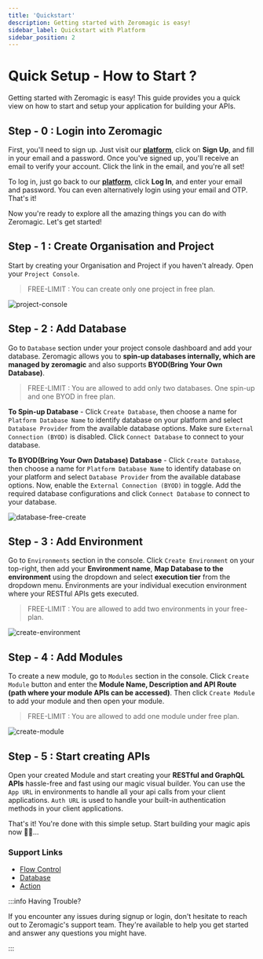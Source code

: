 ```yaml
---
title: 'Quickstart'
description: Getting started with Zeromagic is easy! 
sidebar_label: Quickstart with Platform
sidebar_position: 2
---
```


# Quick Setup - How to Start ?

Getting started with Zeromagic is easy! This guide provides you a quick view on how to start and setup your application for building your APIs.

## Step - 0 : Login into Zeromagic

First, you'll need to sign up. Just visit our [**platform**](https://zeromagic.in/), click on **Sign Up**, and fill in your email and a password. Once you've signed up, you'll receive an email to verify your account. Click the link in the email, and you're all set!

To log in, just go back to our [**platform**](https://zeromagic.in/), click **Log In**, and enter your email and password. You can even alternatively login using your email and OTP. That's it! 

Now you're ready to explore all the amazing things you can do with Zeromagic. Let's get started!


## Step - 1 : Create Organisation and Project

Start by creating your Organisation and Project if you haven't already. Open your `Project Console`.

> FREE-LIMIT : You can create only one project in free plan.

![project-console](@site/static/img/project-console.png)


## Step - 2 : Add Database
Go to `Database` section under your project console dashboard and add your database. Zeromagic allows you to **spin-up databases internally, which are managed by zeromagic** and also supports **BYOD(Bring Your Own Database)**.

> FREE-LIMIT : You are allowed to add only two databases. One spin-up and one BYOD in free plan.

**To Spin-up Database** - Click `Create Database`, then choose a name for `Platform Database Name` to identify database on your platform and select `Database Provider` from the available database options. Make sure `External Connection (BYOD)` is disabled. Click `Connect Database` to connect to your database.

**To BYOD(Bring Your Own Database) Database** - Click `Create Database`, then choose a name for `Platform Database Name` to identify database on your platform and select `Database Provider` from the available database options. Now, enable the `External Connection (BYOD)` in toggle. Add the required database configurations and click `Connect Database` to connect to your database. 

![database-free-create](@site/static/img/create-free-db.png)

## Step - 3 : Add Environment
Go to `Environments` section in the console. Click `Create Environment` on your top-right, then add your **Environment name**, **Map Database to the environment** using the dropdown and select **execution tier** from the dropdown menu. Environments are your individual execution environment where your RESTful APIs gets executed.

> FREE-LIMIT : You are allowed to add two environments in your free-plan.

![create-environment](@site/static/img/create-free-db.png)

## Step - 4 : Add Modules
To create a new module, go to `Modules` section in the console. Click `Create Module` button and enter the **Module Name, Description and API Route (path where your module APIs can be accessed)**. Then click `Create Module` to add your module and then open your module.

> FREE-LIMIT : You are allowed to add one module under free plan.

![create-module](@site/static/img/create-free-db.png)

## Step - 5 : Start creating APIs
Open your created Module and start creating your **RESTful and GraphQL APIs** hassle-free and fast using our magic visual builder. You can use the `App URL` in environments to handle all your api calls from your client applications. `Auth URL` is used to handle your built-in authentication methods in your client applications.

That's it! You're done with this simple setup. Start building your magic apis now 🧙‍♂️...

### Support Links

- [Flow Control](/restapi/flow-builder/blocks/flow-control/if-else)
- [Database](/restapi/flow-builder/blocks/database-blocks/create-records)
- [Action](/restapi/flow-builder/blocks/action-blocks/declare-variable)

:::info Having Trouble?

If you encounter any issues during signup or login, don't hesitate to reach out to Zeromagic's support team. They're available to help you get started and answer any questions you might have.

:::